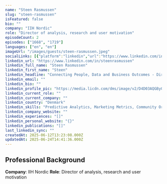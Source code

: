 ```yaml
---
name: "Steen Rasmussen"
slug: "steen-rasmussen"
isFeatured: false
bio: ""
company: "IIH Nordic"
role: "Director of analysis, research and user motivation"
episodeCount: 2
episodes: ["1668", "1719"]
languages: ["en", "en"]
imageUrl: "/images/guests/steen-rasmussen.jpeg"
socialLinks: [{"platform":"linkedin","url":"https://www.linkedin.com/in/steenrasmussen"}]
linkedin_url: "https://www.linkedin.com/in/steenrasmussen"
linkedin_full_name: "Steen Rasmussen"
linkedin_first_name: "Steen"
linkedin_headline: "Connecting People, Data and Business Outcomes - Director of Data Innovation, Board Member & International Keynote Speaker"
linkedin_email: ""
linkedin_bio: ""
linkedin_profile_pic: "https://media.licdn.com/dms/image/v2/D4D03AQGBy0Crp9Q7pQ/profile-displayphoto-shrink_400_400/profile-displayphoto-shrink_400_400/0/1709381974179?e=1756339200&v=beta&t=a3RAwZWoiVkec2EYjha2dQYuw9_uYetVLjfbQj6q9pU"
linkedin_current_role: ""
linkedin_current_company: ""
linkedin_country: "Denmark"
linkedin_skills: "Predictive Analytics, Marketing Metrics, Community Organizing, Presentations, Business Development"
linkedin_company_website: ""
linkedin_experiences: "[]"
linkedin_personal_website: "{}"
linkedin_publications: "[]"
last_linkedin_sync: ""
createdAt: 2025-06-12T13:23:08.000Z
updatedAt: 2025-06-24T14:41:36.000Z
---
```


## Professional Background

**Company**: IIH Nordic
**Role**: Director of analysis, research and user motivation
